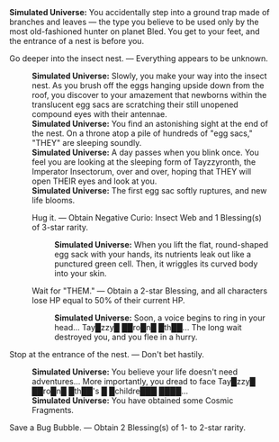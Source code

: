 {{Dialogue Start}}
:'''Simulated Universe:''' You accidentally step into a ground trap made of branches and leaves &mdash; the type you believe to be used only by the most old-fashioned hunter on planet Bled. You get to your feet, and the entrance of a nest is before you.
:{{DIcon|Star}} Go deeper into the insect nest. &mdash; Everything appears to be unknown.
::'''Simulated Universe:''' Slowly, you make your way into the insect nest. As you brush off the eggs hanging upside down from the roof, you discover to your amazement that newborns within the translucent egg sacs are scratching their still unopened compound eyes with their antennae.
::'''Simulated Universe:''' You find an astonishing sight at the end of the nest. On a throne atop a pile of hundreds of "egg sacs," "THEY" are sleeping soundly.
::'''Simulated Universe:''' A day passes when you blink once. You feel you are looking at the sleeping form of Tayzzyronth, the Imperator Insectorum, over and over, hoping that THEY will open THEIR eyes and look at you.
::'''Simulated Universe:''' The first egg sac softly ruptures, and new life blooms.
::{{DIcon|Star}} Hug it. &mdash; Obtain Negative Curio: Insect Web and 1 Blessing(s) of 3-star rarity.
:::'''Simulated Universe:''' When you lift the flat, round-shaped egg sack with your hands, its nutrients leak out like a punctured green cell. Then, it wriggles its curved body into your skin.
::{{DIcon|Star}} Wait for "THEM." &mdash; Obtain a 2-star Blessing, and all characters lose HP equal to 50% of their current HP.
:::'''Simulated Universe:''' Soon, a voice begins to ring in your head... Tay█zzy█ ██ro█n█ █th██... The long wait destroyed you, and you flee in a hurry.
:{{DIcon|Star}} Stop at the entrance of the nest. &mdash; Don't bet hastily.
::'''Simulated Universe:''' You believe your life doesn't need adventures... More importantly, you dread to face Tay█zzy█ ██ro█n█ █th██'s █ █childre███ ████...
::'''Simulated Universe:''' You have obtained some Cosmic Fragments.
:{{DIcon|Star}} Save a Bug Bubble. &mdash; Obtain 2 Blessing(s) of 1- to 2-star rarity.
{{Dialogue End}}